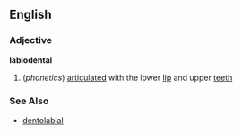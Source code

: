 ==English==
===Adjective===
'''labiodental'''

#(''phonetics'') [[articulate]]d with the lower [[lip]] and upper [[teeth]]
===See Also===
*[[dentolabial]]